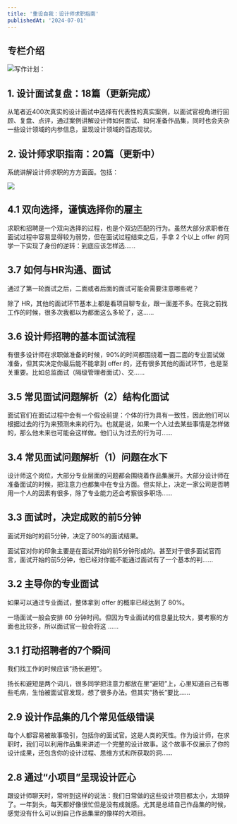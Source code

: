 ```yaml
---
title: '重设自我：设计师求职指南'
publishedAt: '2024-07-01'
---
```


## 专栏介绍

![](https://static.xiaobot.net/file/2023-02-28/66939/3d679617b6475531bb5fb0123b1b9adf.jpeg)写作计划：

**1. 设计面试复盘：18篇（更新完成）**
-----------------------

从笔者近400次真实的设计面试中选择有代表性的真实案例，以面试官视角进行回顾、复盘、点评，通过案例讲解设计师如何面试、如何准备作品集，同时也会夹杂一些设计领域的内参信息，呈现设计领域的百态现状。

**2. 设计师求职指南：20篇（更新中）**
-----------------------

系统讲解设计师求职的方方面面。包括：

![](https://static.xiaobot.net/file/2023-10-13/66939/1c3fb0aaf3d99e0024e0b0bcc3024da8.jpeg)

## 4.1 双向选择，谨慎选择你的雇主
求职和招聘是一个双向选择的过程，也是个双边匹配的行为。虽然大部分求职者在面试过程中容易显得较为弱势，但在面试过程结束之后，手拿 2 个以上 offer 的同学一下实现了身份的逆转：到底应该怎样选......

## 3.7 如何与HR沟通、面试
通过了第一轮面试之后，二面或者后面的面试可能会需要注意哪些呢？

除了 HR，其他的面试环节基本上都是看项目聊专业，跟一面差不多。在我之前找工作的时候，很多次我都以为都面这么多轮了，这......

## 3.6 设计师招聘的基本面试流程
有很多设计师在求职做准备的时候，90%的时间都围绕着一面二面的专业面试做准备，但其实决定你最后能不能拿到 offer 的，还有很多其他的面试环节，也是至关重要。比如总监面试（隔级管理者面试）、交......

## 3.5 常见面试问题解析（2）结构化面试
面试官们在面试过程中会有一个假设前提：个体的行为具有一致性，因此他们可以根据过去的行为来预测未来的行为。也就是说，如果一个人过去某些事情是怎样做的，那么他未来也可能会这样做。他们认为过去的行为可......

## 3.4  常见面试问题解析（1）问题在水下
设计师这个岗位，大部分专业层面的问题都会围绕着作品集展开。大部分设计师在准备面试的时候，把注意力也都集中在专业方面。但实际上，决定一家公司是否聘用一个人的因素有很多，除了专业能力还会考察很多职场......

## 3.3 面试时，决定成败的前5分钟
面试开始时的前5分钟，决定了80%的面试结果。

面试官对你的印象主要是在面试开始的前5分钟形成的。甚至对于很多面试官而言，面试开始的前5分钟，他已经对你能不能通过面试有了一个基本的判......

## 3.2 主导你的专业面试
如果可以通过专业面试，整体拿到 offer 的概率已经达到了 80%。

一场面试一般会安排 60 分钟时间。但因为专业面试的信息量比较大，要考察的方面也比较多，所以面试官一般会将这 ......

## 3.1 打动招聘者的7个瞬间
我们找工作的时候应该“扬长避短”。

扬长和避短是两个词儿，很多同学把注意力都放在里“避短”上，心里知道自己有哪些毛病，生怕被面试官发现，想了很多办法。但其实“扬长”要比......

## 2.9 设计作品集的几个常见低级错误
每个人都容易被故事吸引，包括你的面试官。这是人类的天性。作为设计师，在求职时，我们可以利用作品集来讲述一个完整的设计故事。这个故事不仅展示了你的设计成果，还包含你的设计过程、思维方式和所获取的洞......

## 2.8 通过“小项目”呈现设计匠心
跟设计师聊天时，常听到这样的说法：我们日常做的这些设计项目都太小，太琐碎了。一年到头，每天都好像很忙但是没有成就感。尤其是总结自己作品集的时候，感觉没有什么可以到自己作品集里的像样的大项目。

